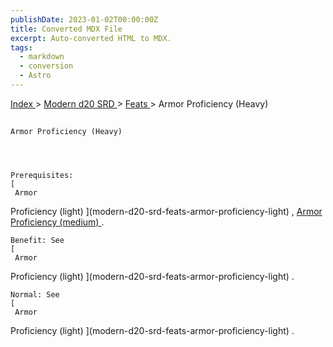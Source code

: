 ```yaml
---
publishDate: 2023-01-02T00:00:00Z
title: Converted MDX File
excerpt: Auto-converted HTML to MDX.
tags:
  - markdown
  - conversion
  - Astro
---
```







[
      Index
     ](-index)
     >
     [
      Modern d20 SRD
     ](modern-d20-srd-index)
     >
     [
      Feats
     ](modern-d20-srd-feats-index)
     > Armor Proficiency (Heavy)
    




## 
    Armor Proficiency (Heavy)
   



    Prerequisites:
    [
     Armor
  Proficiency (light)
    ](modern-d20-srd-feats-armor-proficiency-light)
    ,
    [
     Armor
  Proficiency (medium)
    ](modern-d20-srd-feats-armor-proficiency-medium)
    .
   



    Benefit: See
    [
     Armor
  Proficiency (light)
    ](modern-d20-srd-feats-armor-proficiency-light)
    .
   



    Normal: See
    [
     Armor
  Proficiency (light)
    ](modern-d20-srd-feats-armor-proficiency-light)
    .
   





